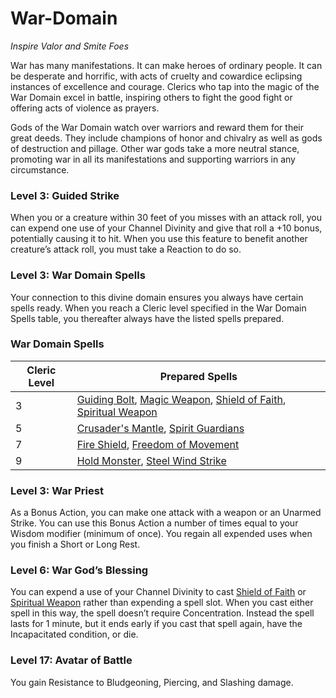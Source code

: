 # War-Domain

_Inspire Valor and Smite Foes_

War has many manifestations. It can make heroes of ordinary people. It can be desperate and horrific, with acts of cruelty and cowardice eclipsing instances of excellence and courage. Clerics who tap into the magic of the War Domain excel in battle, inspiring others to fight the good fight or offering acts of violence as prayers.

Gods of the War Domain watch over warriors and reward them for their great deeds. They include champions of honor and chivalry as well as gods of destruction and pillage. Other war gods take a more neutral stance, promoting war in all its manifestations and supporting warriors in any circumstance.

### Level 3: Guided Strike

When you or a creature within 30 feet of you misses with an attack roll, you can expend one use of your Channel Divinity and give that roll a +10 bonus, potentially causing it to hit. When you use this feature to benefit another creature’s attack roll, you must take a Reaction to do so.

### Level 3: War Domain Spells

Your connection to this divine domain ensures you always have certain spells ready. When you reach a Cleric level specified in the War Domain Spells table, you thereafter always have the listed spells prepared.

### War Domain Spells

| Cleric Level | Prepared Spells |
| --- | --- |
| 3 | [Guiding Bolt](http://dnd2024.wikidot.com/spell:guiding-bolt), [Magic Weapon](http://dnd2024.wikidot.com/spell:magic-weapon), [Shield of Faith](http://dnd2024.wikidot.com/spell:shield-of-faith), [Spiritual Weapon](http://dnd2024.wikidot.com/spell:spiritual-weapon) |
| 5 | [Crusader's Mantle](http://dnd2024.wikidot.com/spell:crusader-s-mantle), [Spirit Guardians](http://dnd2024.wikidot.com/spell:spirit-guardians) |
| 7 | [Fire Shield](http://dnd2024.wikidot.com/spell:fire-shield), [Freedom of Movement](http://dnd2024.wikidot.com/spell:freedom-of-movement) |
| 9 | [Hold Monster](http://dnd2024.wikidot.com/spell:hold-monster), [Steel Wind Strike](http://dnd2024.wikidot.com/spell:steel-wind-strike) |

### Level 3: War Priest

As a Bonus Action, you can make one attack with a weapon or an Unarmed Strike. You can use this Bonus Action a number of times equal to your Wisdom modifier (minimum of once). You regain all expended uses when you finish a Short or Long Rest.

### Level 6: War God’s Blessing

You can expend a use of your Channel Divinity to cast [Shield of Faith](http://dnd2024.wikidot.com/spell:shield-of-faith) or [Spiritual Weapon](http://dnd2024.wikidot.com/spell:spiritual-weapon) rather than expending a spell slot. When you cast either spell in this way, the spell doesn’t require Concentration. Instead the spell lasts for 1 minute, but it ends early if you cast that spell again, have the Incapacitated condition, or die.

### Level 17: Avatar of Battle

You gain Resistance to Bludgeoning, Piercing, and Slashing damage.